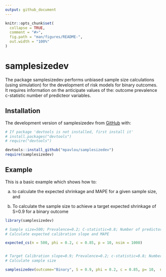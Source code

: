 ```yaml
---
output: github_document
---
```


<!-- README.md is generated from README.Rmd. Please edit that file -->

```r
knitr::opts_chunk$set(
  collapse = TRUE,
  comment = "#>",
  fig.path = "man/figures/README-",
  out.width = "100%"
)
```

# samplesizedev

<!-- badges: start -->
<!-- badges: end -->

The package samplesizedev performs unbiased sample size calculations (using simulation) for the development of risk models for binary outcomes. It requires information on the anticipate values of the:
  outcome prevalence
  c-statistic
  number of predicteor variables.

## Installation

The development version of samplesizedev from [GitHub](https://github.com/) with:

``` r
# If package 'devtools is not installed, first install it'
# install.packages("devtools")
# require("devtools")

devtools::install_github("mpavlou/samplesizedev")
require(samplesizedev)
```

## Example

This is a basic example which shows how to:

a) to calculate the expected shrinkage and MAPE for a given sample size, and 

b) To calculate the sample size to achieve a target expected shrinkage of S=0.9 for a binary outcome

```r
library(samplesizedev)

# Sample size=500; Prevalence=0.2; C-statistic=0.8; Number of predictors=10; 
# Calculate expected calibration slope and MAPE

expected_cs(n = 500, phi = 0.2, c = 0.85, p = 10, nsim = 1000)


# Target Calibration slope=0.9; Prevalence=0.2; c-statistic=0.8; Number of predictors=10; 
# Calculate sample size

samplesizedev(outcome="Binary", S = 0.9, phi = 0.2, c = 0.85, p= 10,  nsim = 1000)

```

